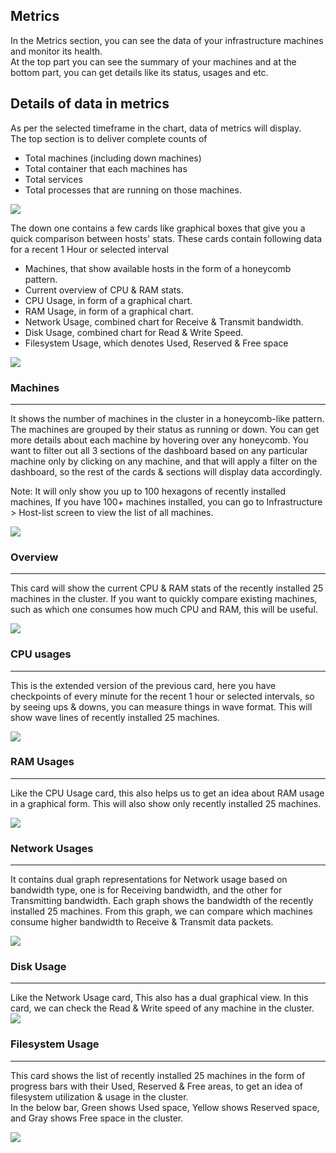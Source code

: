 Metrics
-------

In the Metrics section, you can see the data of your infrastructure machines and monitor its health.\
At the top part you can see the summary of your machines and at the bottom part, you can get details like its status, usages and etc.

Details of data in metrics
--------------------------

As per the selected timeframe in the chart, data of metrics will display.\
The top section is to deliver complete counts of  

-   Total machines (including down machines)
-   Total container that each machines has
-   Total services
-   Total processes that are running on those machines.

<img src="/images/unified-dashboard/dashboard-4.png" />

The down one contains a few cards like graphical boxes that give you a quick comparison between hosts' stats. These cards contain following data for a recent 1 Hour or selected interval

-   Machines, that show available hosts in the form of a honeycomb pattern. 
-   Current overview of CPU & RAM stats.
-   CPU Usage, in form of a graphical chart.
-   RAM Usage, in form of a graphical chart.
-   Network Usage, combined chart for Receive & Transmit bandwidth.
-   Disk Usage, combined chart for Read & Write Speed.
-   Filesystem Usage, which denotes Used, Reserved & Free space

![](https://cdn.document360.io/da075c4f-2a77-42b1-ad2c-ca3736e1c50d/Images/Documentation/image4.png)

### Machines

* * * * *

It shows the number of machines in the cluster in a honeycomb-like pattern. The machines are grouped by their status as running or down. You can get more details about each machine by hovering over any honeycomb. You want to filter out all 3 sections of the dashboard based on any particular machine only by clicking on any machine, and that will apply a filter on the dashboard, so the rest of the cards & sections will display data accordingly.

Note: It will only show you up to 100 hexagons of recently installed machines, If you have 100+ machines installed, you can go to Infrastructure > Host-list screen to view the list of all machines.

![](https://cdn.document360.io/da075c4f-2a77-42b1-ad2c-ca3736e1c50d/Images/Documentation/image2(1).png)

### Overview

* * * * *

This card will show the current CPU & RAM stats of the recently installed 25 machines in the cluster. If you want to quickly compare existing machines, such as which one consumes how much CPU and RAM, this will be useful.

![](https://cdn.document360.io/da075c4f-2a77-42b1-ad2c-ca3736e1c50d/Images/Documentation/image5(1).png)

### CPU usages

* * * * *

This is the extended version of the previous card, here you have checkpoints of every minute for the recent 1 hour or selected intervals, so by seeing ups & downs, you can measure things in wave format. This will show wave lines of recently installed 25 machines.

![](https://cdn.document360.io/da075c4f-2a77-42b1-ad2c-ca3736e1c50d/Images/Documentation/image1.png)

### RAM Usages

* * * * *

Like the CPU Usage card, this also helps us to get an idea about RAM usage in a graphical form. This will also show only recently installed 25 machines.

![](https://cdn.document360.io/da075c4f-2a77-42b1-ad2c-ca3736e1c50d/Images/Documentation/image18.png)

### Network Usages

* * * * *

It contains dual graph representations for Network usage based on bandwidth type, one is for Receiving bandwidth, and the other for Transmitting bandwidth. Each graph shows the bandwidth of the recently installed 25 machines. From this graph, we can compare which machines consume higher bandwidth to Receive & Transmit data packets.

![](https://cdn.document360.io/da075c4f-2a77-42b1-ad2c-ca3736e1c50d/Images/Documentation/image3.png)

### Disk Usage

* * * * *

Like the Network Usage card, This also has a dual graphical view. In this card, we can check the Read & Write speed of any machine in the cluster.\
![](https://cdn.document360.io/da075c4f-2a77-42b1-ad2c-ca3736e1c50d/Images/Documentation/image14.png)

### Filesystem Usage

* * * * *

This card shows the list of recently installed 25 machines in the form of progress bars with their Used, Reserved & Free areas, to get an idea of filesystem utilization & usage in the cluster.\
In the below bar, Green shows Used space, Yellow shows Reserved space, and Gray shows Free space in the cluster.

![](https://cdn.document360.io/da075c4f-2a77-42b1-ad2c-ca3736e1c50d/Images/Documentation/image13.png)
